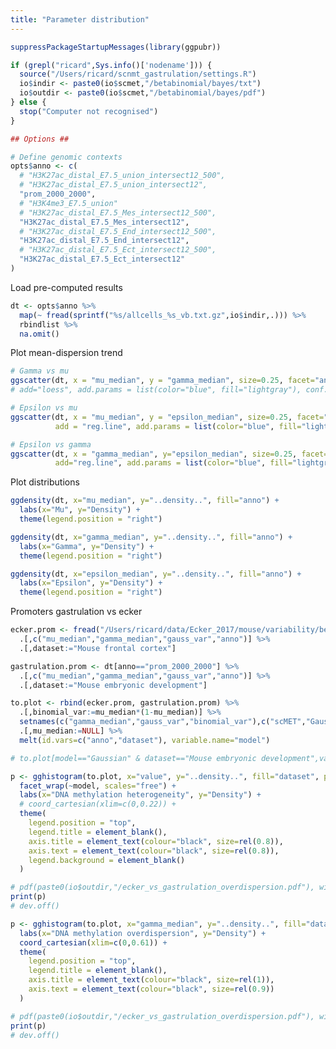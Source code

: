 ```yaml
---
title: "Parameter distribution"
---
```


```r
suppressPackageStartupMessages(library(ggpubr))
```

```r
if (grepl("ricard",Sys.info()['nodename'])) {
  source("/Users/ricard/scnmt_gastrulation/settings.R")
  io$indir <- paste0(io$scmet,"/betabinomial/bayes/txt")
  io$outdir <- paste0(io$scmet,"/betabinomial/bayes/pdf")
} else {
  stop("Computer not recognised")
}

## Options ##

# Define genomic contexts
opts$anno <- c(
  # "H3K27ac_distal_E7.5_union_intersect12_500",
  # "H3K27ac_distal_E7.5_union_intersect12",
  "prom_2000_2000",
  # "H3K4me3_E7.5_union"
  # "H3K27ac_distal_E7.5_Mes_intersect12_500",
  "H3K27ac_distal_E7.5_Mes_intersect12",
  # "H3K27ac_distal_E7.5_End_intersect12_500",
  "H3K27ac_distal_E7.5_End_intersect12",
  # "H3K27ac_distal_E7.5_Ect_intersect12_500",
  "H3K27ac_distal_E7.5_Ect_intersect12"
)
```

Load pre-computed results
```r
dt <- opts$anno %>%
  map(~ fread(sprintf("%s/allcells_%s_vb.txt.gz",io$indir,.))) %>%
  rbindlist %>%
  na.omit()
```


Plot mean-dispersion trend
```r
# Gamma vs mu
ggscatter(dt, x = "mu_median", y = "gamma_median", size=0.25, facet="anno")
# add="loess", add.params = list(color="blue", fill="lightgray"), conf.int=TRUE)

# Epsilon vs mu
ggscatter(dt, x = "mu_median", y = "epsilon_median", size=0.25, facet="anno",
          add = "reg.line", add.params = list(color="blue", fill="lightgray"), conf.int=TRUE)

# Epsilon vs gamma
ggscatter(dt, x = "gamma_median", y="epsilon_median", size=0.25, facet="anno",
          add="reg.line", add.params = list(color="blue", fill="lightgray"), conf.int=TRUE)
```

Plot distributions
```r
ggdensity(dt, x="mu_median", y="..density..", fill="anno") +
  labs(x="Mu", y="Density") +
  theme(legend.position = "right")

ggdensity(dt, x="gamma_median", y="..density..", fill="anno") +
  labs(x="Gamma", y="Density") +
  theme(legend.position = "right")

ggdensity(dt, x="epsilon_median", y="..density..", fill="anno") +
  labs(x="Epsilon", y="Density") +
  theme(legend.position = "right")
```


Promoters gastrulation vs ecker

```r
ecker.prom <- fread("/Users/ricard/data/Ecker_2017/mouse/variability/betabinomial/bayes/txt/prom_2000_2000_vb.txt.gz") %>%
  .[,c("mu_median","gamma_median","gauss_var","anno")] %>%
  .[,dataset:="Mouse frontal cortex"]

gastrulation.prom <- dt[anno=="prom_2000_2000"] %>%
  .[,c("mu_median","gamma_median","gauss_var","anno")] %>%
  .[,dataset:="Mouse embryonic development"]

to.plot <- rbind(ecker.prom, gastrulation.prom) %>%
  .[,binomial_var:=mu_median*(1-mu_median)] %>%
  setnames(c("gamma_median","gauss_var","binomial_var"),c("scMET","Gaussian","Binomial")) %>%
  .[,mu_median:=NULL] %>%
  melt(id.vars=c("anno","dataset"), variable.name="model")
```

```r
# to.plot[model=="Gaussian" & dataset=="Mouse embryonic development",value:=value-0.005]
```

```r
p <- gghistogram(to.plot, x="value", y="..density..", fill="dataset", palette="Dark2", bins=50) +
  facet_wrap(~model, scales="free") +
  labs(x="DNA methylation heterogeneity", y="Density") +
  # coord_cartesian(xlim=c(0,0.22)) +
  theme(
    legend.position = "top",
    legend.title = element_blank(),
    axis.title = element_text(colour="black", size=rel(0.8)),
    axis.text = element_text(colour="black", size=rel(0.8)),
    legend.background = element_blank()
  )

# pdf(paste0(io$outdir,"/ecker_vs_gastrulation_overdispersion.pdf"), width=8, height=5, useDingbats = F)
print(p)
# dev.off()
```

```r
p <- gghistogram(to.plot, x="gamma_median", y="..density..", fill="dataset", palette="Dark2", bins=50) +
  labs(x="DNA methylation overdispersion", y="Density") +
  coord_cartesian(xlim=c(0,0.61)) +
  theme(
    legend.position = "top",
    legend.title = element_blank(),
    axis.title = element_text(colour="black", size=rel(1)),
    axis.text = element_text(colour="black", size=rel(0.9))
  )

# pdf(paste0(io$outdir,"/ecker_vs_gastrulation_overdispersion.pdf"), width=8, height=5, useDingbats = F)
print(p)
# dev.off()
```


